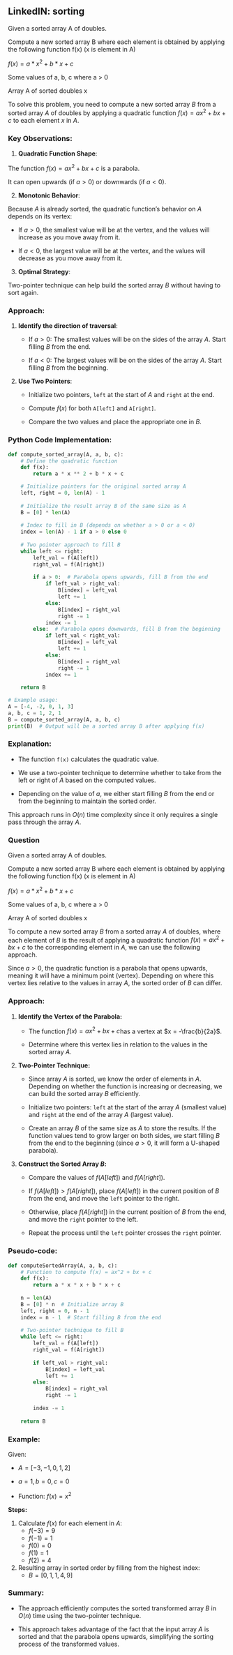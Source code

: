 ## LinkedIN: sorting

Given a sorted array A of doubles. 

Compute a new sorted array B where each element is obtained by applying the following function f(x) (x is element in A)

$f(x) = a*x^2 + b*x + c$


Some values of a, b, c where a > 0

Array A of sorted doubles x

To solve this problem, you need to compute a new sorted array $B$ from a sorted array $A$ of doubles by applying a quadratic function $f(x) = ax^2 + bx + c$ to each element $x$ in $A$. 

### Key Observations:

1. **Quadratic Function Shape**: 

The function $f(x) = ax^2 + bx + c$ is a parabola. 

It can open upwards (if $a > 0$) or downwards (if $a < 0$).

2. **Monotonic Behavior**: 

Because  $A$ is already sorted, the quadratic function's behavior on $A$ depends on its vertex:

- If $a > 0$, the smallest value will be at the vertex, and the values will increase as you move away from it.

- If $a < 0$, the largest value will be at the vertex, and the values will decrease as you move away from it.
   
3. **Optimal Strategy**: 

Two-pointer technique can help build the sorted array $B$ without having to sort again.

### Approach:

1. **Identify the direction of traversal**:
   
   - If  $a > 0$: The smallest values will be on the sides of the array $A$. Start filling $B$ from the end.
   
   - If $a < 0$: The largest values will be on the sides of the array $A$. Start filling $B$ from the beginning.
   
2. **Use Two Pointers**:
   
   - Initialize two pointers, `left` at the start of $A$ and `right` at the end.
   
   - Compute $f(x)$ for both `A[left]` and `A[right]`.
   
   - Compare the two values and place the appropriate one in $B$.

### Python Code Implementation:

```python
def compute_sorted_array(A, a, b, c):
    # Define the quadratic function
    def f(x):
        return a * x ** 2 + b * x + c

    # Initialize pointers for the original sorted array A
    left, right = 0, len(A) - 1
    
    # Initialize the result array B of the same size as A
    B = [0] * len(A)
    
    # Index to fill in B (depends on whether a > 0 or a < 0)
    index = len(A) - 1 if a > 0 else 0
    
    # Two pointer approach to fill B
    while left <= right:
        left_val = f(A[left])
        right_val = f(A[right])
        
        if a > 0:  # Parabola opens upwards, fill B from the end
            if left_val > right_val:
                B[index] = left_val
                left += 1
            else:
                B[index] = right_val
                right -= 1
            index -= 1
        else:  # Parabola opens downwards, fill B from the beginning
            if left_val < right_val:
                B[index] = left_val
                left += 1
            else:
                B[index] = right_val
                right -= 1
            index += 1
    
    return B

# Example usage:
A = [-4, -2, 0, 1, 3]
a, b, c = 1, 2, 1
B = compute_sorted_array(A, a, b, c)
print(B)  # Output will be a sorted array B after applying f(x)
```

### Explanation:

- The function `f(x)` calculates the quadratic value.

- We use a two-pointer technique to determine whether to take from the left or right of $A$ based on the computed values.

- Depending on the value of $a$, we either start filling $B$ from the end or from the beginning to maintain the sorted order.

This approach runs in $O(n)$ time complexity since it only requires a single pass through the array $A$.



### Question

Given a sorted array A of doubles. 

Compute a new sorted array B where each element is obtained by applying the following function f(x) (x is element in A)

$f(x) = a*x^2 + b*x + c$

Some values of a, b, c where a > 0

Array A of sorted doubles x


To compute a new sorted array $B$ from a sorted array $A$ of doubles, where each element of $B$ is the result of applying a quadratic function $f(x) = ax^2 + bx + c$ to the corresponding element in $A$, we can use the following approach. 

Since $a > 0$, the quadratic function is a parabola that opens upwards, meaning it will have a minimum point (vertex). Depending on where this vertex lies relative to the values in array $A$, the sorted order of $B$ can differ.

### Approach:

1. **Identify the Vertex of the Parabola:**

   - The function $f(x) = ax^2 + bx + c$has a vertex at $x = -\frac{b}{2a}$.
  
   - Determine where this vertex lies in relation to the values in the sorted array $A$.

2. **Two-Pointer Technique:**
   
   - Since array $A$ is sorted, we know the order of elements in $A$. Depending on whether the function is increasing or decreasing, we can build the sorted array $B$ efficiently.
   
   - Initialize two pointers: `left` at the start of the array $A$ (smallest value) and `right` at the end of the array $A$ (largest value).
   
   - Create an array $B$ of the same size as $A$ to store the results. If the function values tend to grow larger on both sides, we start filling $B$ from the end to the beginning (since $a > 0$, it will form a U-shaped parabola).

3. **Construct the Sorted Array $B$:**
   
   - Compare the values of $f(A[left])$ and $f(A[right])$.
   
   - If $f(A[left]) > f(A[right])$, place $f(A[left])$ in the current position of $B$ from the end, and move the `left` pointer to the right.
   
   - Otherwise, place $f(A[right])$ in the current position of $B$ from the end, and move the `right` pointer to the left.
   - Repeat the process until the `left` pointer crosses the `right` pointer.

### Pseudo-code:

```python
def computeSortedArray(A, a, b, c):
    # Function to compute f(x) = ax^2 + bx + c
    def f(x):
        return a * x * x + b * x + c
    
    n = len(A)
    B = [0] * n  # Initialize array B
    left, right = 0, n - 1
    index = n - 1  # Start filling B from the end
    
    # Two-pointer technique to fill B
    while left <= right:
        left_val = f(A[left])
        right_val = f(A[right])
        
        if left_val > right_val:
            B[index] = left_val
            left += 1
        else:
            B[index] = right_val
            right -= 1
        
        index -= 1
    
    return B
```

### Example:

Given:

- $A = [-3, -1, 0, 1, 2]$

- $a = 1, b = 0, c = 0$  

- Function: $f(x) = x^2$

**Steps:**

1. Calculate $f(x)$ for each element in $A$:
   - $f(-3) = 9$
   - $f(-1) = 1$
   - $f(0) = 0$
   - $f(1) = 1$
   - $f(2) = 4$

2. Resulting array in sorted order by filling from the highest index:
   - $B = [0, 1, 1, 4, 9]$

### Summary:

- The approach efficiently computes the sorted transformed array $B$ in $O(n)$ time using the two-pointer technique.

- This approach takes advantage of the fact that the input array $A$ is sorted and that the parabola opens upwards, simplifying the sorting process of the transformed values.

